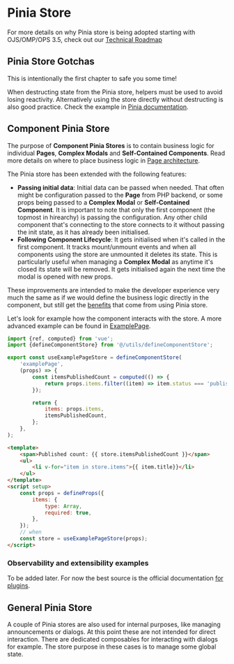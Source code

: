 
<Meta title="Guide/Pinia Store" />

# Pinia Store

For more details on why Pinia store is being adopted starting with OJS/OMP/OPS 3.5, check out our [Technical Roadmap](?path=/docs/guide-technical-roadmap--docs#pinia-stores-35)

## Pinia Store Gotchas

This is intentionally the first chapter to safe you some time!

When destructing state from the Pinia store, helpers must be used to avoid losing reactivity. Alternatively using the store directly without destructing is also good practice. Check the example in [Pinia documentation](https://pinia.vuejs.org/core-concepts/#Destructuring-from-a-Store).

## Component Pinia Store

The purpose of **Component Pinia Stores** is to contain business logic for individual **Pages**, **Complex Modals** and **Self-Contained Components**. Read more details on where to place business logic in [Page architecture](?path=/docs/guide-page-architecture--docs#where-to-place-business-logic).

The Pinia store has been extended with the following features:

- **Passing initial data**: Initial data can be passed when needed. That often might be configuration passed to the **Page** from PHP backend, or some props being passed to a **Complex Modal** or **Self-Contained Component**. It is important to note that only the first component (the topmost in hirearchy) is passing the configuration. Any other child component that's connecting to the store connects to it without passing the init state, as it has already been initialised.
- **Following Component Lifecycle**: It gets initialised when it's called in the first component. It tracks mount/unmount events and when all components using the store are unmounted it deletes its state. This is particularly useful when managing a **Complex Modal** as anytime it's closed its state will be removed. It gets initialised again the next time the modal is opened with new props.

These improvements are intended to make the developer experience very much the same as if we would define the business logic directly in the component, but still get the [benefits](../?path=/docs/guide-technical-roadmap--docs#pinia-stores-35) that come from using Pinia store.

Let's look for example how the component interacts with the store. A more advanced example can be found in [ExamplePage](?path=/docs/pages-example--docs).

```javascript
import {ref, computed} from 'vue';
import {defineComponentStore} from '@/utils/defineComponentStore';

export const useExamplePageStore = defineComponentStore(
	'examplePage',
	(props) => {
		const itemsPublishedCount = computed(() => {
			return props.items.filter((item) => item.status === 'published').length;
		});

		return {
			items: props.items,
			itemsPublishedCount,
		};
	},
);
```

```html
<template>
	<span>Published count: {{ store.itemsPublishedCount }}</span>
	<ul>
		<li v-for="item in store.items">{{ item.title}}</li>
	</ul>
</template>
<script setup>
	const props = defineProps({
		items: {
			type: Array,
			required: true,
		},
	});
	// when
	const store = useExamplePageStore(props);
</script>
```

### Observability and extensibility examples

To be added later. For now the best source is the official documentation [for plugins](https://pinia.vuejs.org/core-concepts/plugins.html).

## General Pinia Store

A couple of Pinia stores are also used for internal purposes, like managing announcements or dialogs. At this point these are not intended for direct interaction. There are dedicated composables for interacting with dialogs for example. The store purpose in these cases is to manage some global state.
